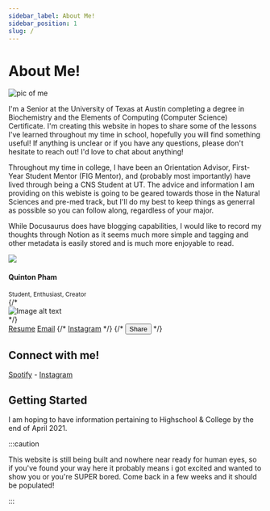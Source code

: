 ```yaml
---
sidebar_label: About Me!
sidebar_position: 1
slug: /
---
```

# About Me!



<div style={{textAlign: 'center'}}>

![pic of me](../static/img/headshot/photo.jpg)

</div>


I'm a Senior at the University of Texas at Austin completing a degree in Biochemistry and the Elements of Computing (Computer Science) Certificate. I'm creating this website in hopes to share some of the lessons I've learned throughout my time in school, hopefully you will find something useful! If anything is unclear or if you have any questions, please don't hesitate to reach out! I'd love to chat about anything!

Throughout my time in college, I have been an Orientation Advisor, First-Year Student Mentor (FIG Mentor), and (probably most importantly) have lived through being a CNS Student at UT. The advice and information I am providing on this webiste is going to be geared towards those in the Natural Sciences and pre-med track, but I'll do my best to keep things as generral as possible so you can follow along, regardless of your major.

While Docusaurus does have blogging capabilities, I would like to record my thoughts through Notion as it seems much more simple and tagging and other metadata is easily stored and is much more enjoyable to read. 

<div class="card-demo">
  <div class="card">
    <div class="card__header">
      <div class="avatar">
        <img
          class="avatar__photo avatar__photo--xl"
          src="../static/img/headshot/photo.jpg"
        />
        <div class="avatar__intro">
          <h4 class="avatar__name">Quinton Pham</h4>
          <small class="avatar__subtitle">
            Student, Enthusiast, Creator
          </small>
        </div>
      </div>
    </div>
    {/* <div class="card__image">
      <img
        src="../static/img/headshot/photo.jpg"
        alt="Image alt text"
        title="Logo Title Text 1"
      />
    </div> */}
    <div class="card__footer">
      <div class="button-group button-group--block">
        <a class="button button--secondary" href="#">Resume</a>
        <a class="button button--secondary" href="mailto:quintonpham@gmail.com">Email</a>
        {/* <a class="button button--secondary" href="https://www.instagram.com/phamousq">Instagram</a> */}
        {/* <button class="button button--secondary">Share</button> */}
      </div>
    </div>
  </div>
</div>

## Connect with me!
[Spotify](https://open.spotify.com/user/1261246325?si=xH4QRQDEQ0KzZ8LxZyDqGw) - [Instagram](https://www.instagram.com/quintonlpham/)


## Getting Started
I am hoping to have information pertaining to Highschool & College by the end of April 2021.

:::caution

This website is still being built and nowhere near ready for human eyes, so if you've found your way here it probably means i got excited and wanted to show you or you're SUPER bored.
Come back in a few weeks and it should be populated!

:::

